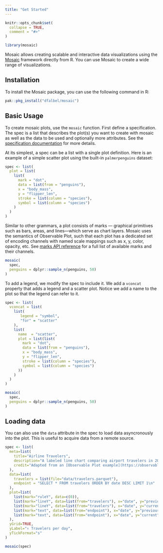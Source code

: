 ```yaml
---
title: "Get Started"
---
```


```r
knitr::opts_chunk$set(
  collapse = TRUE,
  comment = "#>"
)
```

```r
library(mosaic)
```

Mosaic allows creating scalable and interactive data visualizations using the 
[Mosaic](https://idl.uw.edu/mosaic/) framework directly from R. You can use
Mosaic to create a wide range of visualizations.

## Installation

To install the Mosaic package, you can use the following command in R:

```R
pak::pkg_install("dfalbel/mosaic")
```

## Basic Usage

To create mosaic plots, use the `mosaic` function. First define a specification. The spec is a list that describes the plot(s) you want to create with mosaic as well as the data to be used and optionally more attributes. See the [specification documentation](https://idl.uw.edu/mosaic/api/spec/format.html) for more details.

At its simplest, a spec can be a list with a single plot definition. Here is an example of a simple scatter plot using the built-in `palmerpenguins` dataset:

```r
spec <- list(
  plot = list(
    list(
      mark = "dot",
      data = list(from = "penguins"),
      x = "body_mass",
      y = "flipper_len",
      stroke = list(column = "species"),
      symbol = list(column = "species")
    )
  )
)
```

Similar to other grammars, a plot consists of marks — graphical primitives such as bars, areas, and lines—which serve as chart layers. Mosaic uses the semantics of Observable Plot, such that each plot has a dedicated set of encoding channels with named scale mappings such as x, y, color, opacity, etc. See [marks API reference](https://idl.uw.edu/mosaic/api/vgplot/marks.html) for a full list of available marks and their channels.

```r
mosaic(
  spec,
  penguins = dplyr::sample_n(penguins, 50)
)
```

To add a legend, we modify the spec to include it. We add a `vconcat` property that adds a legend and a scatter plot. Notice we add a name to the plot so that the legend can refer to it.

```r
spec <- list(
  vconcat = list(
    list(
       legend = "symbol",
       "for" = "scatter"
    ),
    list(
      name  = "scatter",
      plot = list(list(
        mark = "dot",
        data = list(from = "penguins"),
        x = "body_mass",
        y = "flipper_len",
        stroke = list(column = "species"),
        symbol = list(column = "species")
      ))
    )
  )
)

mosaic(
  spec,
  penguins = dplyr::sample_n(penguins, 50)
)
```

## Loading data

You can also use the `data` attribute in the spec to load data asyncronously into the plot.
This is useful to acquire data from a remote source.

```r
spec <- list(
  meta=list(
    title="Airline Travelers",
    description="A labeled line chart comparing airport travelers in 2019 and 2020.",
    credit="Adapted from an [Observable Plot example](https://observablehq.com/@observablehq/plot-labeled-line-chart)."
  ),
  data=list(
    travelers = list(file="data/travelers.parquet"),
    endpoint = "SELECT * FROM travelers ORDER BY date DESC LIMIT 1\n"
  ),
  plot=list(
    list(mark="ruleY", data=c(0)),
    list(mark="lineY", data=list(from="travelers"), x="date", y="previous", strokeOpacity=0.35),
    list(mark="lineY", data=list(from="travelers"), x="date", y="current"),
    list(mark="text", data=list(from="endpoint"), x="date", y="previous", text=list("2019"), fillOpacity=0.5, lineAnchor="bottom", dy=-6),
    list(mark="text", data=list(from="endpoint"), x="date", y="current", text=list("2020"), lineAnchor="top", dy=6)
  ),
  yGrid=TRUE,
  yLabel="↑ Travelers per day",
  yTickFormat="s"
)

mosaic(spec)
```
